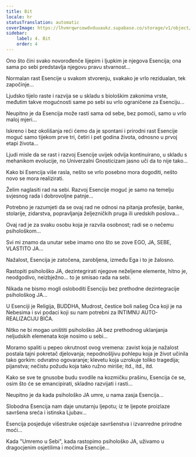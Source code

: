 ```yaml
---
title: Bit
locale: hr
statusTranslation: automatic
coverImage: https://lhvmrqwrcowdvduuaukz.supabase.co/storage/v1/object/public/strapi-uploads/small_cover-tratado-de-psicologia-revolucionaria.webp-5e15e1cec4e0ebebcde5d7fc7565d8fd.webp
sidebar:
    label: 4. Bit
    order: 4
---
```

Ono što čini svako novorođenče lijepim i ljupkim je njegova Esencija; ona sama po sebi predstavlja njegovu pravu stvarnost...

Normalan rast Esencije u svakom stvorenju, svakako je vrlo rezidualan, tek započinje...

Ljudsko tijelo raste i razvija se u skladu s biološkim zakonima vrste, međutim takve mogućnosti same po sebi su vrlo ograničene za Esenciju...

Neupitno je da Esencija može rasti sama od sebe, bez pomoći, samo u vrlo maloj mjeri...

Iskreno i bez okolišanja reći ćemo da je spontani i prirodni rast Esencije moguć samo tijekom prve tri, četiri i pet godina života, odnosno u prvoj etapi života...

Ljudi misle da se rast i razvoj Esencije uvijek odvija kontinuirano, u skladu s mehanikom evolucije, no Univerzalni Gnosticizam jasno uči da to nije tako...

Kako bi Esencija više rasla, nešto se vrlo posebno mora dogoditi, nešto novo se mora realizirati.

Želim naglasiti rad na sebi. Razvoj Esencije moguć je samo na temelju svjesnog rada i dobrovoljne patnje...

Potrebno je razumjeti da se ovaj rad ne odnosi na pitanja profesije, banke, stolarije, zidarstva, popravljanja željezničkih pruga ili uredskih poslova...

Ovaj rad je za svaku osobu koja je razvila osobnost; radi se o nečemu psihološkom...

Svi mi znamo da unutar sebe imamo ono što se zove EGO, JA, SEBE, VLASTITO JA...

Nažalost, Esencija je zatočena, zarobljena, između Ega i to je žalosno.

Rastopiti psihološko JA, dezintegrirati njegove neželjene elemente, hitno je, neodgodivo, neizbježno... to je smisao rada na sebi.

Nikada ne bismo mogli osloboditi Esenciju bez prethodne dezintegracije psihološkog JA...

U Esenciji je Religija, BUDDHA, Mudrost, čestice boli našeg Oca koji je na Nebesima i svi podaci koji su nam potrebni za INTIMNU AUTO-REALIZACIJU BIĆA.

Nitko ne bi mogao uništiti psihološko JA bez prethodnog uklanjanja neljudskih elemenata koje nosimo u sebi...

Moramo spaliti u pepeo okrutnost ovog vremena: zavist koja je nažalost postala tajni pokretač djelovanja; nepodnošljivu pohlepu koja je život učinila tako gorkim: odvratno ogovaranje; klevetu koja uzrokuje toliko tragedija; pijanstva; nečistu požudu koja tako ružno miriše; itd., itd., itd.

Kako se sve te gnusobe budu svodile na kozmičku prašinu, Esencija će se, osim što će se emancipirati, skladno razvijati i rasti...

Neupitno je da kada psihološko JA umre, u nama zasja Esencija...

Slobodna Esencija nam daje unutarnju ljepotu; iz te ljepote proizlaze savršena sreća i istinska Ljubav...

Esencija posjeduje višestruke osjećaje savršenstva i izvanredne prirodne moći...

Kada "Umremo u Sebi", kada rastopimo psihološko JA, uživamo u dragocjenim osjetilima i moćima Esencije...

